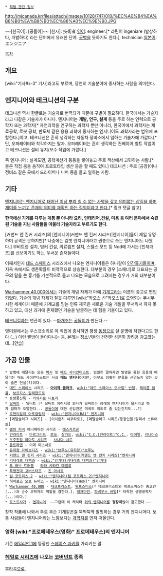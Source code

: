  * [[직업 관련 정보]]

http://mjcanada.kr/files/attach/images/10128/747/010/%EC%A0%84%EA%B8%B0%EA%B8%B0%EC%88%A0%EC%9E%90.JPG

~~[한국어]: [공돌이]~~
[한자]: 技術者
[[영어]]: engineer.[* 라틴어  ingeniare (발상하다, 개발하다) 라는 단어에서 유래한 단어. [[공병]]을 뜻하기도 한다.], technician
[[일본어]]: エンジニア

[[목차]]

== 개요 ==
[wiki:"기사#s-3" 기사]라고도 부르며, 당연히 기술분야에 종사하는 사람을 의미한다.

== 엔지니어와 테크니션의 구분 ==
테크니션 역시 한글로는 기술자로 번역되기 때문에 구별이 필요하다. 한국에서는 기술자라고 다같은 기술자가 아니다. 엔지니어는 '''개발, 연구, 설계''' 등을 주로 하는 인력으로 공학자 또는 과학자[* 자연과학을 연구하는 과학자 뿐만 아니라, 한국어에서 과학자는 재료공학, 로봇 공학, 반도체 같은 응용 과학에 종사하는 엔지니어도 과학자라는 범위에 포함한다.]이고, 테크니션은 흔히 생각하는 자동차 정비소에서 일하는 기술자에 가깝다.[* 단, 오퍼레이터와 착각하지는 말자. 오퍼레이터는 흔히 생각하는 컨베이어 벨트 작업이고 테크니션은 설비 유지/보수 작업에 가깝다.]

즉
엔지니어 : 설계도면, 공학계산기 등등을 쌓아놓고 주로 책상에서 고민하는 사람.[* 물론 직접 몸을 움직여 프로토타입 생산 등을 할 때도 있다.]
테크니션 : 주로 [공장]이나 정비소 같은 곳에서 드라이버나 니퍼 등을 들고 일하는 사람.

== 기타 ==
[http://clien.career.co.kr/cs2/bbs/board.php?bo_table=news&wr_id=1441668/ 엔지니어는 엔지니어로 태어난 이상 뿌리 칠 수 없는 사명을 갖고 의미없는 삽질을 하며 재미를 느끼고 존재의 의미를 재확인 하는 직업이라고 한다.][* 링크 댓글 참고]

'''한국에선 기계를 다루는 계통 뿐 아니라 요리, 인테리어,건설, 미용 등 여러 분야에서 숙련된 기술을 지닌 사람들을 아울러 기술자라고 부르기도 한다. '''

[커맨드 앤 컨커 시리즈]의 [엔지니어(커맨드 앤 컨커 시리즈)|엔지니어]들이 제일 유명하며 공격은 못하지만[* 나중에는 컴뱃 엔지니어라고 권총으로 쏘는 엔지니어도 나왔다.] 부비트랩 설치, 벙커 건설, 의료캠프 설치, 스텔스 모드 등 Nod에 가서는 [인체개조]를 선보이기도 하는, 무서운 존재들이다. 

어째서인지 [[데드 스페이스]] 시리즈에서 나오는 엔지니어들은 하나같이 [[인간흉기]]들이며, 지옥 속에서도 생존확률이 비약적으로 상승한다. 대부분의 경우 [스패너]로 대표되는 공구의 탈을 쓴 흉기를 기본적으로 들고 나오는 모습으로 그려지는 경우가 거의 대부분이다. 

[[Warhammer 40,000]]에서는 기술의 개념 자체가 아예 [[기계교]]라는 이름의 종교로 편입되었다. 기술의 개념 자체가 잘못 다루면 [wiki:"카오스 신"카오스]로 오염되는 무시무시한 세계이기 때문에 기계교를 믿는 인류 제국은 새로운 기술 개발을 무서워서 하지 못하고 있고, 대신 과거에 존재했던 기술을 발굴하는 데 힘을 기울이고 있다.

[[테크니컬]]과는 연관이 있다. --[[마개조]]는 [[공돌이]]가 만든다.--

영미권에서는 우스갯소리로 이 직업에 종사하면 평생 [[동정]]으로 살 운명에 처한다고도 한다 (...) [http://verydemotivational.memebase.com/2010/06/11/demotivational-posters-engineering/ 이런 짤방이 돌아다니는 등.] 본래는 청소년들의 건전한 성문화 장려용 광고였는데...[안습]

== 가공 인물 ==
 * 발명에 매달리는 모든 [[박사]] 및 [[매드 사이언티스트]]. 엄밀히 말하자면 발명을 통한 응용에 매달리는 매드 사이언티스트는 사실 '''매드 엔지니어'''지만, 아무도 정확한 분류를 신경쓰지 않는 것이 슬픈 현실(?)이다.
 * [[데드 스페이스]] 시리즈 - '''[[아이작 클라크]]''', [[wiki:"데드 스페이스 모바일" 반달]], [[제이콥 템플]], [[보르지스 알레한드로]]
 * [[동방풍신록]] - [[카와시로 니토리]]
 * [[딜버트]] - 딜버트 [* 딜버트 어린시절 의사가 딜버트는 장래에 엔지니어가 될거라고 하자 엄마가 오열한다... [[공돌이]]에 대한 선입견은 미국도 의외로 좀 있는건지도...?] 
 * [[로맨티컬리 아포칼립틱]] - [[wiki:"엔지니어(RA)" 엔지니어]]
 * [메탈슬러그 시리즈] - [이치몬지 햐쿠타로], [메탈슬러그 시리즈/등장인물|알리사 스튜어트]
 * [[별의 커비]] 애니메이션 시리즈 - [[에스카르곤]]
 * [[언라이트]] - [[마르그리드]], [[로쏘]], [[살가드]], [[wiki:"C.C.(언라이트)"C.C.]], [[타이렐]], [[리니어스]]
 * [[우주전함 야마토 시리즈]] - [[사나다 시로]]
 * [[울트라맨]] - 이데 미츠히로
 * [[유희왕 파이브디즈]] - [[wiki:"브루노(유희왕)"브루노]]
 * [[커맨드 앤 컨커 시리즈]] - [[wiki:"엔지니어(커맨드 앤 컨커 시리즈)"엔지니어]]
 * [[키테레츠 대백과]] - [[wiki:"강기태(키테레츠 대백과)"강기태]]
 * [[투 러브 트러블]] - [[라라 사타린 데빌룩]]
 * [[특명전대 고버스터즈]] - [[진 마사토]]
 * [[팀 포트리스 2]] - [[wiki:"엔지니어(팀 포트리스 2)"엔지니어]]
 * [[히어로즈 오브 뉴어스]] - [[wiki:"엔지니어(HoN)" 엔지니어]]
 * [[Warhammer 40,000]] - [[테크프리스트]], [[워프스미스]][* 테크프리스트와 워프스미스는 종교인(...)과 순수 과학자의 역할을 겸한다.], [[테크마린]], [[파비우스 바일]][* 타락한 생명공학자(...)이다.]
 * [[로스트사가]] - [[엔지니어(로스트사가)|엔지니어]]. ~~그런데 이 캐릭터 [[엔지니어(팀 포트리스 2)|위의 엔지니어]]를 '''굉장히'''많이 참고했다.~~

창작 작품에 나와서 주로 무슨 기계같은걸 뚝딱뚝딱 발명하는 경우 거의 엔지니어다. 보통 사람들이 엔지니어라는 느낌보다는 [[과학자]]를 먼저 떠올린다.

=== 영화 [wiki:"프로메테우스(영화)" 프로메테우스]의 엔지니어 ===
기존 [[에일리언 1]]에 등장한 [[스페이스 자키]]를 가리키는 말. 

=== [[헤일로 시리즈]]에 나오는 [[코버넌트]] 종족 ===
[[후라곡]]으로.
